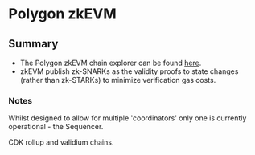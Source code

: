 # Polygon zkEVM

## Summary

- The Polygon zkEVM chain explorer can be found [here](https://zkevm.polygonscan.com/).
- zkEVM publish zk-SNARKs as the validity proofs to state changes (rather than zk-STARKs) to minimize verification gas costs.


### Notes

Whilst designed to allow for multiple 'coordinators' only one is currently operational - the Sequencer.

CDK rollup and validium chains.